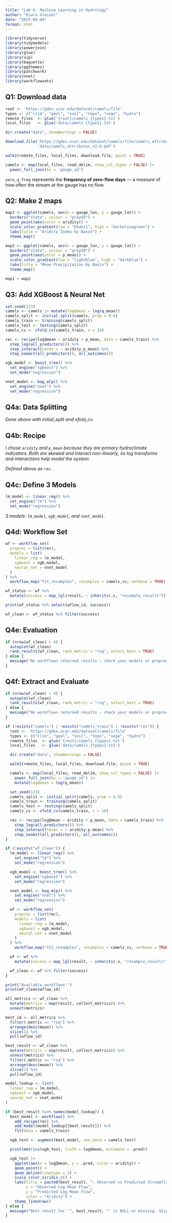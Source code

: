 ```yaml
---
title: "Lab 6: Machine Learning in Hydrology"
author: "Kiara Gleiser"
date: "2025-04-04"
format: html
---
```


```r
library(tidyverse)
library(tidymodels)
library(powerjoin)
library(glue)
library(vip)
library(baguette)
library(ggthemes)
library(patchwork)
library(nnet)
library(workflowsets)
```

## Q1: Download data 

```r
root <- 'https://gdex.ucar.edu/dataset/camels/file'
types <- c("clim", "geol", "soil", "topo", "vege", "hydro")
remote_files  <- glue('{root}/camels_{types}.txt')
local_files   <- glue('data/camels_{types}.txt')

dir.create("data", showWarnings = FALSE)

download.file('https://gdex.ucar.edu/dataset/camels/file/camels_attributes_v2.0.pdf', 
              'data/camels_attributes_v2.0.pdf')

walk2(remote_files, local_files, download.file, quiet = TRUE)

camels <- map(local_files, read_delim, show_col_types = FALSE) |> 
  power_full_join(by = 'gauge_id')
```

`zero_q_freq` represents the **frequency of zero-flow days** — a measure of how often the stream at the gauge has no flow.

## Q2: Make 2 maps 

```r
map1 <- ggplot(camels, aes(x = gauge_lon, y = gauge_lat)) +
  borders("state", colour = "gray50") +
  geom_point(aes(color = aridity)) +
  scale_color_gradient(low = "khaki1", high = "darkolivegreen") +
  labs(title = "Aridity Index by Basin") +
  theme_map()

map2 <- ggplot(camels, aes(x = gauge_lon, y = gauge_lat)) +
  borders("state", colour = "gray50") +
  geom_point(aes(color = p_mean)) +
  scale_color_gradient(low = "lightblue", high = "darkblue") +
  labs(title = "Mean Precipitation by Basin") +
  theme_map()

map1 + map2
```

## Q3: Add XGBoost & Neural Net

```r
set.seed(123)
camels <- camels |> mutate(logQmean = log(q_mean))
camels_split <- initial_split(camels, prop = 0.8)
camels_train <- training(camels_split)
camels_test <- testing(camels_split)
camels_cv <- vfold_cv(camels_train, v = 10)

rec <- recipe(logQmean ~ aridity + p_mean, data = camels_train) %>%
  step_log(all_predictors()) %>%
  step_interact(terms = ~ aridity:p_mean) %>%
  step_naomit(all_predictors(), all_outcomes())

xgb_model <- boost_tree() %>%
  set_engine("xgboost") %>%
  set_mode("regression")

nnet_model <- bag_mlp() %>%
  set_engine("nnet") %>%
  set_mode("regression")
```

## Q4a: Data Splitting 

*Done above with initial_split and vfold_cv.*

## Q4b: Recipe 

*I chose `aridity` and `p_mean` because they are primary hydroclimate indicators. Both are skewed and interact non-linearly, so log transforms and interactions help model the system.*

*Defined above as `rec`.*

## Q4c: Define 3 Models

```r
lm_model <- linear_reg() %>%
  set_engine("lm") %>%
  set_mode("regression")
```

*3 models: `lm_model`, `xgb_model`, and `nnet_model`.*

## Q4d: Workflow Set 

```r
wf <- workflow_set(
  preproc = list(rec),
  models = list(
    linear_reg = lm_model,
    xgboost = xgb_model,
    neural_net = nnet_model
  )
) %>%
  workflow_map("fit_resamples", resamples = camels_cv, verbose = TRUE)

wf_status <- wf %>%
  mutate(success = map_lgl(result, ~ inherits(.x, "resample_results")))

print(wf_status %>% select(wflow_id, success))

wf_clean <- wf_status %>% filter(success)
```

## Q4e: Evaluation 

```r
if (nrow(wf_clean) > 0) {
  autoplot(wf_clean)
  rank_results(wf_clean, rank_metric = "rsq", select_best = TRUE)
} else {
  message("No workflows returned results — check your models or preprocessing.")
}
```

## Q4f: Extract and Evaluate 
```r
if (nrow(wf_clean) > 0) {
  autoplot(wf_clean)
  rank_results(wf_clean, rank_metric = "rsq", select_best = TRUE)
} else {
  message("No workflows returned results — check your models or preprocessing.")
}
```

```r
if (!exists("camels") | !exists("camels_train") | !exists("rec")) {
  root <- 'https://gdex.ucar.edu/dataset/camels/file'
  types <- c("clim", "geol", "soil", "topo", "vege", "hydro")
  remote_files  <- glue('{root}/camels_{types}.txt')
  local_files   <- glue('data/camels_{types}.txt')

  dir.create("data", showWarnings = FALSE)

  walk2(remote_files, local_files, download.file, quiet = TRUE)

  camels <- map(local_files, read_delim, show_col_types = FALSE) |> 
    power_full_join(by = 'gauge_id') |> 
    mutate(logQmean = log(q_mean))

  set.seed(123)
  camels_split <- initial_split(camels, prop = 0.8)
  camels_train <- training(camels_split)
  camels_test <- testing(camels_split)
  camels_cv <- vfold_cv(camels_train, v = 10)

  rec <- recipe(logQmean ~ aridity + p_mean, data = camels_train) %>%
    step_log(all_predictors()) %>%
    step_interact(terms = ~ aridity:p_mean) %>%
    step_naomit(all_predictors(), all_outcomes())
}

if (!exists("wf_clean")) {
  lm_model <- linear_reg() %>%
    set_engine("lm") %>%
    set_mode("regression")

  xgb_model <- boost_tree() %>%
    set_engine("xgboost") %>%
    set_mode("regression")

  nnet_model <- bag_mlp() %>%
    set_engine("nnet") %>%
    set_mode("regression")

  wf <- workflow_set(
    preproc = list(rec),
    models = list(
      linear_reg = lm_model,
      xgboost = xgb_model,
      neural_net = nnet_model
    )
  ) %>%
    workflow_map("fit_resamples", resamples = camels_cv, verbose = TRUE)

  wf <- wf %>%
    mutate(success = map_lgl(result, ~ inherits(.x, "resample_results")))

  wf_clean <- wf %>% filter(success)
}

print("Available workflows:")
print(wf_clean$wflow_id)

all_metrics <- wf_clean %>%
  mutate(metrics = map(result, collect_metrics)) %>%
  unnest(metrics)

best_id <- all_metrics %>%
  filter(.metric == "rsq") %>%
  arrange(desc(mean)) %>%
  slice(1) %>%
  pull(wflow_id)

best_result <- wf_clean %>%
  mutate(metrics = map(result, collect_metrics)) %>%
  unnest(metrics) %>%
  filter(.metric == "rsq") %>%
  arrange(desc(mean)) %>%
  slice(1) %>%
  pull(wflow_id)

model_lookup <- list(
  linear_reg = lm_model,
  xgboost = xgb_model,
  neural_net = nnet_model
)

if (best_result %in% names(model_lookup)) {
  best_model <- workflow() %>%
    add_recipe(rec) %>%
    add_model(model_lookup[[best_result]]) %>%
    fit(data = camels_train)

  xgb_test <- augment(best_model, new_data = camels_test)

  print(metrics(xgb_test, truth = logQmean, estimate = .pred))

  xgb_test |> 
    ggplot(aes(x = logQmean, y = .pred, color = aridity)) +
    geom_point() +
    geom_abline(linetype = 2) +
    scale_color_viridis_c() +
    labs(title = paste0(best_result, ": Observed vs Predicted Streamflow"),
         x = "Observed Log Mean Flow",
         y = "Predicted Log Mean Flow",
         color = "Aridity") +
    theme_linedraw()
} else {
  message("Best result for '", best_result, "' is NULL or missing. Skipping model evaluation.")
}
```

